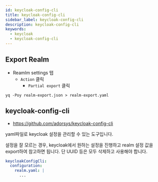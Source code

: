 ```yaml
---
id: keycloak-config-cli
title: keycloak-config-cli
sidebar_label: keycloak-config-cli
description: keycloak-config-cli
keywords:
  - keycloak
  - keycloak-config-cli
---
```


## Export Realm

- Reamlm settings 탭
  - `Action` 클릭
    - `Partial export` 클릭

```shell
yq -Poy realm-export.json > realm-export.yaml
```

## keycloak-config-cli

- https://github.com/adorsys/keycloak-config-cli

yaml파일로 keycloak 설정을 관리할 수 있는 도구입니다.

설정을 잘 모르는 경우, keycloak에서 원하는 설정을 진행하고 realm 설정 값을 export하여 참고하면 됩니다. 단 UUID 등은 모두 삭제하고 사용해야 합니다.

```yaml title="keycloak-values.yaml"
keycloakConfigCli:
  configuration:
    realm.yaml: |
      ...
```
